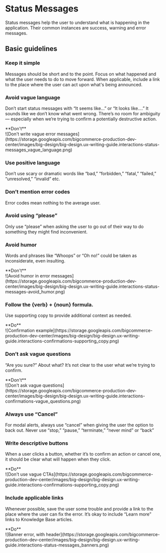 
# Status Messages

Status messages help the user to understand what is happening in the application. Their common instances are success, warning and error messages.

## Basic guidelines

### Keep it simple

Messages should be short and to the point. Focus on what happened and what the user needs to do to move forward. When applicable, include a link to the place where the user can act upon what's being announced.

### Avoid vague language

Don’t start status messages with “It seems like…” or “It looks like….” It sounds like we don’t know what went wrong. There’s no room for ambiguity — especially when we’re trying to confirm a potentially destructive action.

<Donts>
  <div className="hidden">**Don't**</div>
  <div className="flex items-center justify-center">
    ![Don't write vague error
    messages](https://storage.googleapis.com/bigcommerce-production-dev-center/images/big-design/big-design.ux-writing-guide.interactions-status-messages_vague_language.png)
  </div>
</Donts>

### Use positive language

Don’t use scary or dramatic words like “bad,” “forbidden,” “fatal,” “failed,” “unresolved,” “invalid” etc.

### Don’t mention error codes

Error codes mean nothing to the average user.

### Avoid using “please”

Only use “please” when asking the user to go out of their way to do something they might find inconvenient.

### Avoid humor

Words and phrases like “Whoops” or “Oh no!” could be taken as inconsiderate, even insulting.

<Donts>
  <div className="hidden">**Don't**</div>
  <div className="flex items-center justify-center">
    ![Avoid humor in error
    messages](https://storage.googleapis.com/bigcommerce-production-dev-center/images/big-design/big-design.ux-writing-guide.interactions-status-messages-avoid_humor.png)
  </div>
</Donts>

### Follow the &#123;verb&#125; + &#123;noun&#125; formula.

Use supporting copy to provide additional context as needed.

<Dos>
  <div className="hidden">**Do**</div>
  <div className="flex items-center justify-center">
    ![Confirmation
    example](https://storage.googleapis.com/bigcommerce-production-dev-center/images/big-design/big-design.ux-writing-guide.interactions-confirmations-supporting_copy.png)
  </div>
</Dos>

### Don’t ask vague questions

“Are you sure?” About what? It’s not clear to the user what we’re trying to confirm.

<Donts>
  <div className="hidden">**Don't**</div>
  <div className="flex items-center justify-center">
    ![Don't ask vague
    questions](https://storage.googleapis.com/bigcommerce-production-dev-center/images/big-design/big-design.ux-writing-guide.interactions-confirmations-vague_questions.png)
  </div>
</Donts>

### Always use “Cancel”

For modal alerts, always use “cancel” when giving the user the option to back out. Never use “stop,” “pause,” “terminate,” “never mind” or “back”

### Write descriptive buttons

When a user clicks a button, whether it’s to confirm an action or cancel one, it should be clear what will happen when they click.

<Dos>
  <div className="hidden">**Do**</div>
  <div className="flex items-center justify-center">
    ![Don't use vague
    CTAs](https://storage.googleapis.com/bigcommerce-production-dev-center/images/big-design/big-design.ux-writing-guide.interactions-confirmations-supporting_copy.png)
  </div>
</Dos>

### Include applicable links

Whenever possible, save the user some trouble and provide a link to the place where the user can fix the error. It’s okay to include “Learn more” links to Knowledge Base articles.

<Dos>
  <div className="hidden">**Do**</div>
  <div className="flex items-center justify-center">
    ![Banner error, with
    header](https://storage.googleapis.com/bigcommerce-production-dev-center/images/big-design/big-design.ux-writing-guide.interactions-status-messages_banners.png)
  </div>
</Dos>
